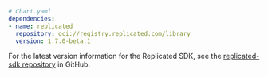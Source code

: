 ```yaml
# Chart.yaml
dependencies:
- name: replicated
  repository: oci://registry.replicated.com/library
  version: 1.7.0-beta.1
```

For the latest version information for the Replicated SDK, see the [replicated-sdk repository](https://github.com/replicatedhq/replicated-sdk/releases) in GitHub.
